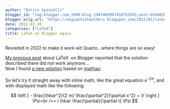 ```yaml
---
author: "Enrico Spinielli"
blogger_id: "tag:blogger.com,1999:blog-1947405997418753543.post-6540830835006758234"
blogger_orig_url: "https://ongiantsshoulders.blogspot.com/2012/01/latex-on-blogger-again.html"
date: 2012-01-20
categories: ["LaTeX"]
title: LaTeX on Blogger again
---
```

Revisited in 2022  to make it work wit Quarto...where things are so easy!

<a href="https://ongiantsshoulders.blogspot.com/2009/11/text-on-latex-snippet-in-blogger-from.html">My previous post</a>&nbsp;about&nbsp;LaTeX&nbsp;&nbsp;on Blogger&nbsp;reported that the solution described there did not work anymore...<br />Now I found <a href="https://irrep.blogspot.com/2011/07/mathjax-in-blogger-ii.html">a new solution</a> based on <a href="https://www.mathjax.org/">mathjax</a>.<br /><br />So let's try it straight away with inline math, like the great equation $e^{-2\pi}$, and with displayed math like the following:

$$
\left [ - \frac{\hbar^2}{2 m} \frac{\partial^2}{\partial x^2} + V \right ] \Psi<br />= i \hbar \frac{\partial}{\partial t} \Psi
$$
